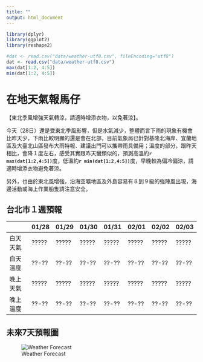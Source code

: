 ```yaml
---
title: ""
output: html_document
---
```

```r
library(dplyr)
library(ggplot2)
library(reshape2)
```

```r
#dat <- read.csv("data/weather-utf8.csv", fileEncoding="utf8") 
dat <- read.csv("data/weather-utf8.csv") 
max(dat[1:2, 4:5])
min(dat[1:2, 4:5])
```

# 在地天氣報馬仔
【東北季風增強天氣轉涼，請適時增添衣物，以免著涼】。

今天（28日）還是受東北季風影響，但是水氣減少，整體而言下雨的現象有機會比昨天少，下雨比較明顯的還是會在北部，目前氣象局已針對基隆北海岸、宜蘭地區及大臺北山區發布大雨特報、建議出門可以攜帶雨具備用；溫度的部分，跟昨天相比，會降１度左右，感受其實跟昨天蠻類似的，預測高溫約**`r max(dat[1:2,4:5])`**度，低溫約**`r min(dat[1:2,4:5])`**度，早晚較為偏冷偏涼，請適時增添衣物避免著涼。

另外，也由於東北風增強，沿海空曠地區及外島容易有８到９級的強陣風出現，海邊活動或海上作業船隻請注意安全。


## 台北市１週預報

|     |01/28 |01/29 |01/30 |01/31 |02/01 |02/02 |02/03 |
|:----|:-----|:-----|:-----|:-----|:-----|:-----|:-----|
|白天天氣 |?????  |????? |????? |?????  |?????  |?????    |?????    |
|白天溫度 |??-?? |??-?? |??-?? |??-?? |??-?? |??-?? |??-?? |
|晚上天氣 |????? |????? |?????  |????? |?????    |?????    |?????    |
|晚上溫度 |??-?? |??-?? |??-?? |??-?? |??-?? |??-?? |??-?? |


## 未來7天預報圖
![Weather Forecast](https://raw.githubusercontent.com/dspim/a1-basic-data-analysis-course/master/data/WeatherForecastNull.png)